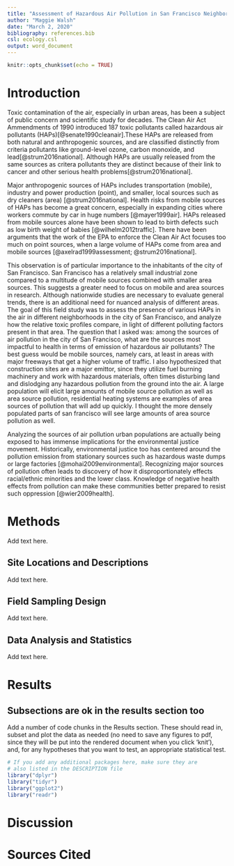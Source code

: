 ```yaml
---
title: "Assessment of Hazardous Air Pollution in San Francisco Neighborhoods: Identifying Major Sources"
author: "Maggie Walsh"
date: "March 2, 2020"
bibliography: references.bib
csl: ecology.csl
output: word_document
---
```


```r
knitr::opts_chunk$set(echo = TRUE)
```

# Introduction

Toxic contamination of the air, especially in urban areas, has been a subject of public concern and scientific study for decades. The Clean Air Act Ammendments of 1990 introduced 187 toxic pollutants called hazardous air pollutants (HAPs)[@senate1990cleanair].These HAPs are released from both natural and anthropogenic sources, and are classified distinctly from criteria pollutants like ground-level ozone, carbon monoxide, and lead[@strum2016national]. Although HAPs are usually released from the same sources as critera pollutants they are distinct because of their link to cancer and other serious health problems[@strum2016national]. 

Major anthropogenic sources of HAPs includes transportation (mobile), industry and power production (point), and smaller, local sources such as dry cleaners (area) [@strum2016national]. Health risks from mobile sources of HAPs has become a great concern, especially in expanding cities where workers commute by car in huge numbers [@mayer1999air]. HAPs released from mobile sources alone have been shown to lead to birth defects such as low birth weight of babies [@wilhelm2012traffic]. There have been arguments that the work of the EPA to enforce the Clean Air Act focuses too much on point sources, when a large volume of HAPs come from area and mobile sources [@axelrad1999assessment; @strum2016national]. 

This observation is of particular importance to the inhabitants of the city of San Francisco. San Francisco has a relatively small industrial zone compared to a multitude of mobile sources combined with smaller area sources. This suggests a greater need to focus on mobile and area sources in research. Although nationwide studies are necessary to evaluate general trends, there is an additional need for nuanced analysis of different areas. The goal of this field study was to assess the presence of various HAPs in the air in different neighborhoods in the city of San Francisco, and analyze how the relative toxic profiles compare, in light of different polluting factors present in that area. The question that I asked was: among the sources of air pollution in the city of San Francisco, what are the sources most impactful to health in terms of emission of hazardous air pollutants? The best guess would be mobile sources, namely cars, at least in areas with major freeways that get a higher volume of traffic. I also hypothesized that construction sites are a major emittor, since they utilize fuel burning machinery and work with hazardous materials, often times disturbing land and dislodging any hazardous pollution from the ground into the air. A large population will elicit large amounts of mobile source pollution as well as area source pollution, residential heating systems are examples of area sources of pollution that will add up quickly. I thought the more densely populated parts of san francisco will see large amounts of area source pollution as well.

Analyzing the sources of air pollution urban populations are actually being exposed to has immense implications for the environmental justice movement. Historically, environmental justice too has centered around the pollution emission from stationary sources such as hazardous waste dumps or large factories [@mohai2009environmental]. Recognizing major sources of pollution often leads to discovery of how it disproportionately effects racial/ethnic minorities and the lower class. Knowledge of negative health effects from pollution can make these communities better prepared to resist such oppression [@wier2009health].

# Methods

Add text here.

## Site Locations and Descriptions

Add text here.

## Field Sampling Design

Add text here.

## Data Analysis and Statistics

Add text here.

# Results

## Subsections are ok in the results section too

Add a number of code chunks in the Results section. These should read in, subset and plot the data as needed (no need to save any figures to pdf, since they will be put into the rendered document when you click 'knit'), and, for any hypotheses that you want to test, an appropriate statistical test. 

```r
# If you add any additional packages here, make sure they are
# also listed in the DESCRIPTION file
library("dplyr")
library("tidyr")
library("ggplot2")
library("readr")
```

# Discussion

# Sources Cited

